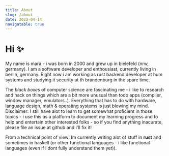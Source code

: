 ```yaml
---
title: About
slug: /about
date: 2022-04-14
navigatable: true
---
```


# Hi ✨

My name is mara - i was born in 2000 and grew up in bielefeld (nrw, germany). I
am a software developer and enthousiast, currently living in berlin, germany.
Right now i am working as rust backend developer at hum systems and studying
it security at th brandenburg in the spare time.

The *black boxes* of computer science are fascinating me - i like to research
and hack on things which are a bit more unusual than todo apps (compiler,
window manager, emulators..).  Everything that has to do with hardware,
language design, math & operating systems is just blowing my mind. Disclaimer:
I still have alot to learn to get somewhat proficient in those topics - i use
this as a platform to document my learning progress and to help and entertain
other interested folks - so if you find anything inacurate, please file an
issue at github and i'll fix it!

From a technical point of view: Im currently writing alot of stuff in **rust**
and sometimes in haskell (or other functional languages - i like functional
languages (even if i dont fully understand them yet)).
